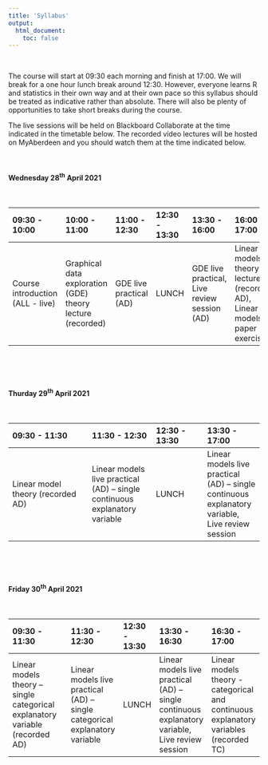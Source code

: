 ```yaml
---
title: 'Syllabus'
output: 
  html_document:
    toc: false
---
```


\  

The course will start at 09:30 each morning and finish at 17:00. We will break for a one hour lunch break around 12:30. However, everyone learns R and statistics in their own way and at their own pace so this syllabus should be treated as indicative rather than absolute. There will also be plenty of opportunities to take short breaks during the course.

The live sessions will be held on Blackboard Collaborate at the time indicated in the timetable below. The recorded video lectures will be hosted on MyAberdeen and you should watch them at the time indicated below.

<!--All teaching will be held in room FN113 in the Fraser Noble building (building No. 7 on [this map](images/uoa_map.png){target="_blank"} on the old Aberdeen campus).
-->

\  

#### Wednesday 28^th^ April 2021

\  

|09:30 - 10:00 | 10:00 - 11:00 | 11:00 - 12:30 | 12:30 - 13:30 |13:30 - 16:00 | 16:00 - 17:00 |
|:------------|:-------------|:-------------|:-------------|:------------|:-------------|
| Course introduction (ALL - live)  | Graphical data exploration (GDE) theory lecture (recorded) | GDE live practical (AD) | LUNCH |GDE live practical, Live review session (AD)| Linear models theory lectures (recorded AD), Linear models paper exercise |

\  

\  

#### Thurday 29^th^ April 2021 

\  

|09:30 - 11:30      | 11:30 - 12:30     | 12:30 - 13:30 |13:30 - 17:00    | 
|:---------------------|:-----------------|:-------------|:---------------|
|Linear model theory (recorded AD)|Linear models live practical (AD) – single continuous explanatory variable|LUNCH|Linear models live practical (AD) – single continuous explanatory variable, Live review session|

\  

\  

#### Friday 30^th^ April 2021

\  

|09:30 - 11:30               | 11:30 - 12:30     | 12:30 - 13:30 |13:30 - 16:30    | 16:30 - 17:00      |
|:--------------------------|:-----------------|:-------------|:---------------|:------------------|
|Linear models theory – single categorical explanatory variable (recorded AD) | Linear models live practical (AD) – single categorical explanatory variable | LUNCH |Linear models live practical (AD) – single continuous explanatory variable, Live review session| Linear models theory - categorical and continuous explanatory variables (recorded TC)|

\  

